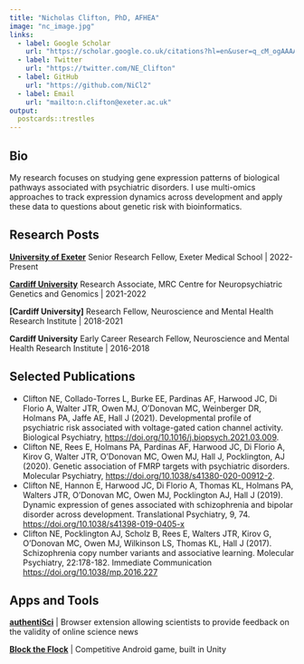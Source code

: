 ```yaml
---
title: "Nicholas Clifton, PhD, AFHEA"
image: "nc_image.jpg"
links:
  - label: Google Scholar
    url: "https://scholar.google.co.uk/citations?hl=en&user=q_cM_ogAAAAJ"
  - label: Twitter
    url: "https://twitter.com/NE_Clifton"
  - label: GitHub
    url: "https://github.com/NiCl2"
  - label: Email
    url: "mailto:n.clifton@exeter.ac.uk"
output:
  postcards::trestles
---
```

 
## Bio

My research focuses on studying gene expression patterns of biological pathways associated with psychiatric disorders. I use multi-omics approaches to track expression dynamics across development and apply these data to questions about genetic risk with bioinformatics.

## Research Posts

**[University of Exeter](http://medicine.exeter.ac.uk/people/profile/index.php?web_id=Nick_Clifton)** Senior Research Fellow, Exeter Medical School | 2022-Present

**[Cardiff University](https://www.cardiff.ac.uk/people/view/105079-clifton-nicholas)** Research Associate, MRC Centre for Neuropsychiatric Genetics and Genomics | 2021-2022

**[Cardiff University]** Research Fellow, Neuroscience and Mental Health Research Institute | 2018-2021

**Cardiff University** Early Career Research Fellow, Neuroscience and Mental Health Research Institute | 2016-2018

## Selected Publications

- Clifton NE, Collado-Torres L, Burke EE, Pardinas AF, Harwood JC, Di Florio A, Walter JTR, Owen MJ, O’Donovan MC, Weinberger DR, Holmans PA, Jaffe AE, Hall J (2021). Developmental profile of psychiatric risk associated with voltage-gated cation channel activity. Biological Psychiatry, [https://doi.org/10.1016/j.biopsych.2021.03.009](https://doi.org/10.1016/j.biopsych.2021.03.009).
- Clifton NE, Rees E, Holmans PA, Pardinas AF, Harwood JC, Di Florio A, Kirov G, Walter JTR, O’Donovan MC, Owen MJ, Hall J, Pocklington, AJ (2020). Genetic association of FMRP targets with psychiatric disorders. Molecular Psychiatry, [https://doi.org/10.1038/s41380-020-00912-2](https://doi.org/10.1038/s41380-020-00912-2).
- Clifton NE, Hannon E, Harwood JC, Di Florio A, Thomas KL, Holmans PA, Walters JTR, O’Donovan MC, Owen MJ, Pocklington AJ, Hall J (2019). Dynamic expression of genes associated with schizophrenia and bipolar disorder across development. Translational Psychiatry, 9, 74. [https://doi.org/10.1038/s41398-019-0405-x](https://doi.org/10.1038/s41398-019-0405-x)
- Clifton NE, Pocklington AJ, Scholz B, Rees E, Walters JTR, Kirov G, O’Donovan MC, Owen MJ, Wilkinson LS, Thomas KL, Hall J (2017). Schizophrenia copy number variants and associative learning. Molecular Psychiatry, 22:178-182. Immediate Communication [https://doi.org/10.1038/mp.2016.227](https://doi.org/10.1038/mp.2016.227)

## Apps and Tools

**[authentiSci](https://chrome.google.com/webstore/detail/authentisci/fdadlapmjbbbgoliolmlpkjknbfocjfk)** | Browser extension allowing scientists to provide feedback on the validity of online science news

**[Block the Flock](https://play.google.com/store/apps/details?id=com.LemonStarBoy.BlocktheFlock&gl=GB)** | Competitive Android game, built in Unity


